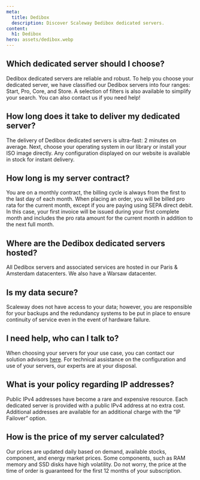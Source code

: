 ```yaml
---
meta:
  title: Dedibox
  description: Discover Scaleway Dedibox dedicated servers.
content:
  h1: Dedibox
hero: assets/dedibox.webp
---
```


<Concept>

## Which dedicated server should I choose?
Dedibox dedicated servers are reliable and robust. To help you choose your dedicated server, we have classified our Dedibox servers into four ranges: Start, Pro, Core, and Store. A selection of filters is also available to simplify your search. You can also contact us if you need help!

</Concept>

<Concept>

## How long does it take to deliver my dedicated server?
The delivery of Dedibox dedicated servers is ultra-fast: 2 minutes on average. Next, choose your operating system in our library or install your ISO image directly. Any configuration displayed on our website is available in stock for instant delivery.

</Concept>

<Concept>

## How long is my server contract?
You are on a monthly contract, the billing cycle is always from the first to the last day of each month. When placing an order, you will be billed pro rata for the current month, except if you are paying using SEPA direct debit. In this case, your first invoice will be issued during your first complete month and includes the pro rata amount for the current month in addition to the next full month.

</Concept>

<Concept>

## Where are the Dedibox dedicated servers hosted?
All Dedibox servers and associated services are hosted in our Paris & Amsterdam datacenters. We also have a Warsaw datacenter.

</Concept>

<Concept>

## Is my data secure?
Scaleway does not have access to your data; however, you are responsible for your backups and the redundancy systems to be put in place to ensure continuity of service even in the event of hardware failure.

</Concept>

<Concept>

## I need help, who can I talk to?
When choosing your servers for your use case, you can contact our solution advisors [here](https://www.scaleway.com/en/contact/). For technical assistance on the configuration and use of your servers, our experts are at your disposal.

</Concept>

<Concept>

## What is your policy regarding IP addresses?
Public IPv4 addresses have become a rare and expensive resource. Each dedicated server is provided with a public IPv4 address at no extra cost. Additional addresses are available for an additional charge with the “IP Failover” option.

</Concept>

<Concept>

## How is the price of my server calculated?
Our prices are updated daily based on demand, available stocks, component, and energy market prices. Some components, such as RAM memory and SSD disks have high volatility. Do not worry, the price at the time of order is guaranteed for the first 12 months of your subscription.

</Concept>